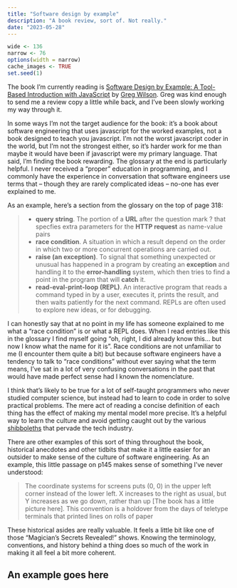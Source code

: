 ```yaml
---
title: "Software design by example"
description: "A book review, sort of. Not really."
date: "2023-05-28"
---
```


<!--------------- my typical setup ----------------->

```r
wide <- 136
narrow <- 76
options(width = narrow)
cache_images <- TRUE
set.seed(1)
```

<!--------------- post begins here ----------------->

The book I'm currently reading is [Software Design by Example: A Tool-Based Introduction with JavaScript](https://www.routledge.com/Software-Design-by-Example-A-Tool-Based-Introduction-with-JavaScript/Wilson/p/book/9781032330235) by [Greg Wilson](https://third-bit.com/). Greg was kind enough to send me a review copy a little while back, and I've been slowly working my way through it. 

In some ways I'm not the target audience for the book: it's a book about software engineering that uses javascript for the worked examples, not a book designed to teach you javascript. I'm not the worst javascript coder in the world, but I'm not the strongest either, so it's harder work for me than maybe it would have been if javascript were my primary language. That said, I'm finding the book rewarding. The glossary at the end is particularly helpful. I never received a "proper" education in programming, and I commonly have the experience in conversation that software engineers use terms that -- though they are rarely complicated ideas -- no-one has ever explained to me. 

As an example, here's a section from the glossary on the top of page 318:

> |
- **query string**. The portion of a **URL** after the question mark ? that specfies extra parameters for the **HTTP request** as name-value pairs
- **race condition**. A situation in which a result depend on the order in which two or more concurrent operations are carried out.
- **raise (an exception)**. To signal that something unexpected or unusual has happened in a program by creating an **exception** and handling it to the **error-handling** system, which then tries to find a point in the program that will **catch** it.
- **read-eval-print-loop (REPL)**. An interactive program that reads a command typed in by a user, executes it, prints the result, and then waits patiently for the next command. REPLs are often used to explore new ideas, or for debugging.

I can honestly say that at no point in my life has someone explained to me what a "race condition" is or what a REPL does. When I read entries like this in the glossary I find myself going "oh, right, I did already know this... but now I know what the name for it is". Race conditions are not unfamiliar to me (I encounter them quite a bit) but because software engineers have a tendency to talk to "race conditions" without ever saying what the term means, I've sat in a lot of very confusing conversations in the past that would have made perfect sense had I known the nomenclature.

I think that's likely to be true for a lot of self-taught programmers who never studied computer science, but instead had to learn to code in order to solve practical problems. The mere act of reading a concise definition of each thing has the effect of making my mental model more precise. It's a helpful way to learn the culture and avoid getting caught out by the various [shibboleths](https://en.wikipedia.org/wiki/Shibboleth) that pervade the tech industry. 

There are other examples of this sort of thing throughout the book, historical anecdotes and other tidbits that make it a little easier for an outsider to make sense of the culture of software engineering. As an example, this little passage on p145 makes sense of something I've never understood:

> The coordinate systems for screens puts (0, 0) in the upper left corner instead of the lower left. X increases to the right as usual, but Y increases as we go down, rather than up [The book has a little picture here]. This convention is a holdover from the days of teletype terminals that printed lines on rolls of paper

These historical asides are really valuable. It feels a little bit like one of those "Magician's Secrets Revealed!" shows. Knowing the terminology, conventions, and history behind a thing does so much of the work in making it all feel a bit more coherent. 

## An example goes here


<!--------------- appendices go here ----------------->



